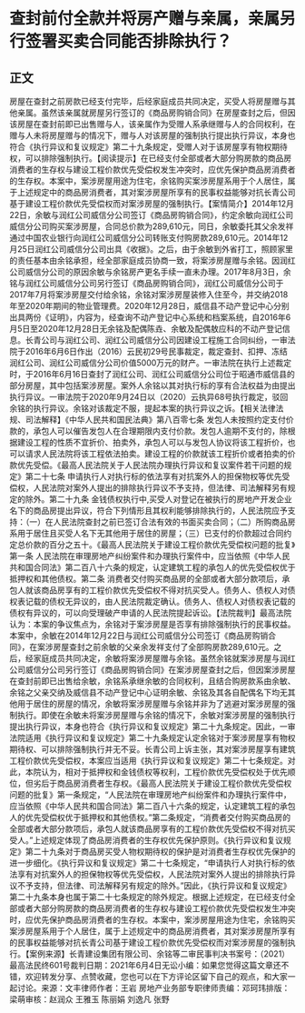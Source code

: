 # 查封前付全款并将房产赠与亲属，亲属另行签署买卖合同能否排除执行？
## 正文
房屋在查封之前房款已经支付完毕，后经家庭成员共同决定，买受人将房屋赠与其他亲属。虽然该亲属就房屋另行签订的《商品房购销合同》在房屋查封之后，但因该房屋在查封前即已出售赠与人，该亲属作为受赠人系承继赠与人的合同权利，在赠与人未将房屋赠与的情况下，赠与人对该房屋的强制执行提出执行异议，本身也符合《执行异议和复议规定》第二十九条规定，受赠人对于该房屋享有物权期待权，可以排除强制执行。【阅读提示】在已经支付全部或者大部分购房款的商品房消费者的生存权与建设工程价款优先受偿权发生冲突时，应优先保护商品房消费者的生存权。本案中，案涉房屋用途为住宅，余铭购买案涉房屋系用于个人居住，属于上述规定中的商品房消费者，其对案涉房屋所享有的民事权益能够对抗长青公司基于建设工程价款优先受偿权而对案涉房屋的强制执行。【案情简介】2014年12月22日，余敏与润红公司威信分公司签订《商品房购销合同》，约定余敏向润红公司威信分公司购买案涉房屋，合同总价款为289,610元，同日，余敏委托其父余发祥通过中国农业银行向润红公司威信分公司转账支付购房款289,610元。2014年12月25日润红公司威信分公司出具《收据》。之后，由于余敏到外省打工，照顾家里的责任基本由余铭承担，经全部家庭成员协商一致，将案涉房屋赠与余铭。因润红公司威信分公司的原因余敏与余铭房产更名手续一直未办理。2017年8月3日，余铭与润红公司威信分公司另行签订《商品房购销合同》，润红公司威信分公司于2017年7月将案涉房屋交付给余铭，余铭对案涉房屋装修入住至今，并交纳2018年至2020年期间的物业管理费。2020年12月28日，威信县不动产登记中心分别出具两份《证明》，内容为，经查询不动产登记中心系统和档案系统，自2016年6月5日至2020年12月28日无余铭及配偶陈垚、余敏及配偶敖应科的不动产登记信息。长青公司与润红公司、润红公司威信分公司因建设工程施工合同纠纷，一审法院于2016年6月6日作出（2016）云民初29号民事裁定，裁定查封、扣押、冻结润红公司、润红公司威信分公司价值5000万元的财产。一审法院在执行上述裁定时，于2016年6月16日查封了润红公司、润红公司威信分公司位于昭通市威信县的部分房屋，其中包括案涉房屋。案外人余铭以其对执行标的享有合法权益为由提出执行异议。一审法院于2020年9月24日以（2020）云执异68号执行裁定，驳回余铭的执行异议。余铭对该裁定不服，提起本案的执行异议之诉。【相关法律法规、司法解释】《中华人民共和国民法典》第八百零七条 发包人未按照约定支付价款的，承包人可以催告发包人在合理期限内支付价款。发包人逾期不支付的，除根据建设工程的性质不宜折价、拍卖外，承包人可以与发包人协议将该工程折价，也可以请求人民法院将该工程依法拍卖。建设工程的价款就该工程折价或者拍卖的价款优先受偿。《最高人民法院关于人民法院办理执行异议和复议案件若干问题的规定》第二十七条  申请执行人对执行标的依法享有对抗案外人的担保物权等优先受偿权，人民法院对案外人提出的排除执行异议不予支持，但法律、司法解释另有规定的除外。第二十九条  金钱债权执行中,买受人对登记在被执行的房地产开发企业名下的商品房提出异议，符合下列情形且其权利能够排除执行的，人民法院应予支持：（一）在人民法院查封之前已签订合法有效的书面买卖合同；（二）所购商品房系用于居住且买受人名下无其他用于居住的房屋；（三）已支付的价款超过合同约定总价款的百分之五十。《最高人民法院关于建设工程价款优先受偿权问题的批复》第一条  人民法院在审理房地产纠纷案件和办理执行案件中，应当依照《中华人民共和国合同法》第二百八十六条的规定，认定建筑工程的承包人的优先受偿权优于抵押权和其他债权。第二条  消费者交付购买商品房的全部或者大部分款项后，承包人就该商品房享有的工程价款优先受偿权不得对抗买受人。债务人、债权人对债权表记载的债权无异议的，由人民法院裁定确认。债务人、债权人对债权表记载的债权有异议的，可以向受理破产申请的人民法院提起诉讼。【法院裁判】最高法院认为：本案的争议焦点为，余铭对于案涉房屋是否享有排除强制执行的民事权益。本案中，余敏在2014年12月22日与润红公司威信分公司签订《商品房购销合同》，在案涉房屋查封之前余敏的父亲余发祥支付了全部购房款289,610元。之后，经家庭成员共同决定，余敏将案涉房屋赠与余铭。虽然余铭就案涉房屋与润红公司威信分公司另行签订《商品房购销合同》在案涉房屋查封之后，但因案涉房屋在查封前即已出售给余敏，余铭系承继余敏的合同权利，且结合购房款系由余敏、余铭之父亲交纳及威信县不动产登记中心证明余敏、余铭及其各自配偶名下均无其他用于居住的房屋的情况，余敏将案涉房屋赠与余铭并非为了逃避对案涉房屋的强制执行。即使在余敏未将案涉房屋赠与余铭的情况下，余敏对案涉房屋的强制执行提出执行异议，本身也符合《执行异议和复议规定》第二十九条规定。因此，一审法院适用《执行异议和复议规定》第二十九条规定认定余铭对于案涉房屋享有物权期待权、可以排除强制执行并无不妥。长青公司上诉主张，其对案涉房屋享有建筑工程价款优先受偿权，本案应当适用《执行异议和复议规定》第二十七条规定。对此，本院认为，相对于抵押权和金钱债权等权利，工程价款优先受偿权处于优先顺位，但劣后于商品房消费者生存权。《最高人民法院关于建设工程价款优先受偿权问题的批复》第一条规定，“人民法院在审理房地产纠纷案件和办理执行案件中，应当依照《中华人民共和国合同法》第二百八十六条的规定，认定建筑工程的承包人的优先受偿权优于抵押权和其他债权。”第二条规定，“消费者交付购买商品房的全部或者大部分款项后，承包人就该商品房享有的工程价款优先受偿权不得对抗买受人。”上述规定体现了商品房消费者的生存权优先保护原则。《执行异议和复议规定》第二十九条对于商品房买受人物权期待权的保护是对消费者生存权优先保护的进一步细化。《执行异议和复议规定》第二十七条规定，“申请执行人对执行标的依法享有对抗案外人的担保物权等优先受偿权，人民法院对案外人提出的排除执行异议不予支持，但法律、司法解释另有规定的除外。”因此，《执行异议和复议规定》第二十九条本身也属于第二十七条规定的除外规定。根据上述规定，在已经支付全部或者大部分购房款的商品房消费者的生存权与建设工程价款优先受偿权发生冲突时，应优先保护商品房消费者的生存权。本案中，案涉房屋用途为住宅，余铭购买案涉房屋系用于个人居住，属于上述规定中的商品房消费者，其对案涉房屋所享有的民事权益能够对抗长青公司基于建设工程价款优先受偿权而对案涉房屋的强制执行。【案例来源】长青建设集团有限公司、余铭等二审民事判决书案号：（2021）最高法民终601号裁判日期：2021年6月4日无讼小编：如果您觉得这篇文章还不错，欢迎转发分享、点赞收藏，您也可以在下方评论区留下自己的观点，和大家一起讨论。来源：文丰律师作者：王岩 房地产业务部专职律师责编：邓珂玮排版：梁萌审核：赵润众 王雅玉 陈丽娟 刘逸凡 张野